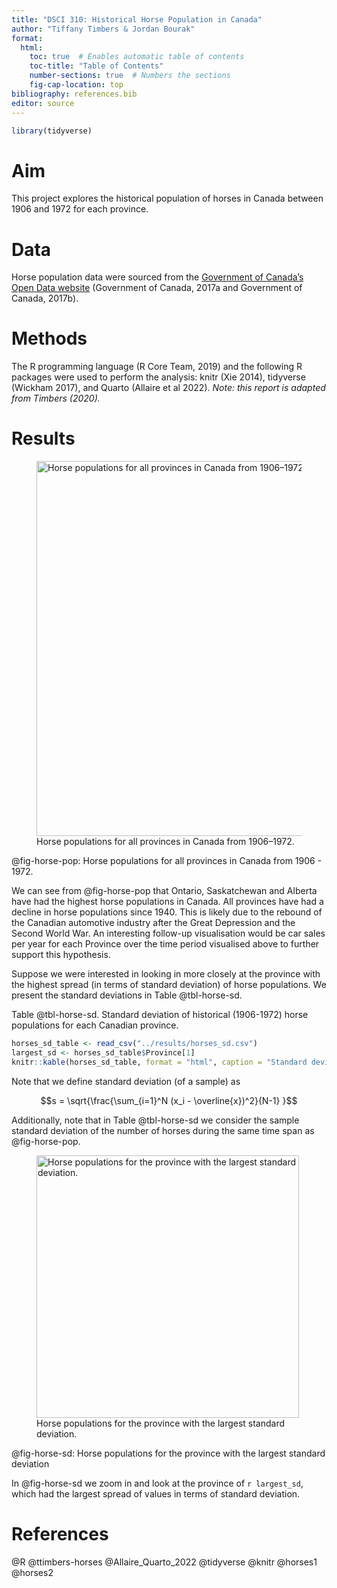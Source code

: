 ```yaml
---
title: "DSCI 310: Historical Horse Population in Canada"
author: "Tiffany Timbers & Jordan Bourak"
format:
  html:
    toc: true  # Enables automatic table of contents
    toc-title: "Table of Contents"
    number-sections: true  # Numbers the sections
    fig-cap-location: top
bibliography: references.bib
editor: source
---
```


```r
library(tidyverse)
```

# Aim

This project explores the historical population of horses in Canada 
between 1906 and 1972 for each province.

# Data

Horse population data were sourced from the 
[Government of Canada's Open Data website](http://open.canada.ca/en/open-data) 
(Government of Canada, 2017a and Government of Canada, 2017b).

# Methods

The R programming language (R Core Team, 2019) 
and the following R packages were used to perform the analysis: 
knitr (Xie 2014), tidyverse (Wickham 2017), and Quarto (Allaire et al 2022). 
*Note: this report is adapted from Timbers (2020).*

# Results

![Horse populations for all provinces in Canada from 1906–1972.](../results/horse_pops_plot.png){#fig-horse-pop width=600}

@fig-horse-pop: Horse populations for all provinces in Canada from 1906 - 1972.

We can see from @fig-horse-pop that Ontario, Saskatchewan and Alberta 
have had the highest horse populations in Canada. 
All provinces have had a decline in horse populations since 1940. 
This is likely due to the rebound of the Canadian automotive industry 
after the Great Depression and the Second World War. 
An interesting follow-up visualisation would be car sales per year 
for each Province over the time period visualised above 
to further support this hypothesis.

Suppose we were interested in looking in more closely at the province 
with the highest spread (in terms of standard deviation) of horse populations. 
We present the standard deviations in Table @tbl-horse-sd.

Table @tbl-horse-sd. Standard deviation of historical (1906-1972) horse populations for each Canadian province.

```r
horses_sd_table <- read_csv("../results/horses_sd.csv")
largest_sd <- horses_sd_table$Province[1]
knitr::kable(horses_sd_table, format = "html", caption = "Standard deviation of historical (1906–1972) horse populations for each Canadian province.", table.attr = "id='tbl-horse-sd'")
```

Note that we define standard deviation (of a sample) as

$$s = \sqrt{\frac{\sum_{i=1}^N (x_i - \overline{x})^2}{N-1} }$$

Additionally, note that in Table @tbl-horse-sd we consider the sample standard deviation of the number of horses during the same time span as @fig-horse-pop.

![Horse populations for the province with the largest standard deviation.](../results/horse_pop_plot_largest_sd.png){#fig-horse-sd width=420}

@fig-horse-sd: Horse populations for the province with the largest standard deviation

In @fig-horse-sd we zoom in and look at the province of `r largest_sd`, which had the largest spread of values in terms of standard deviation.

# References

@R
@ttimbers-horses
@Allaire_Quarto_2022
@tidyverse
@knitr
@horses1
@horses2
